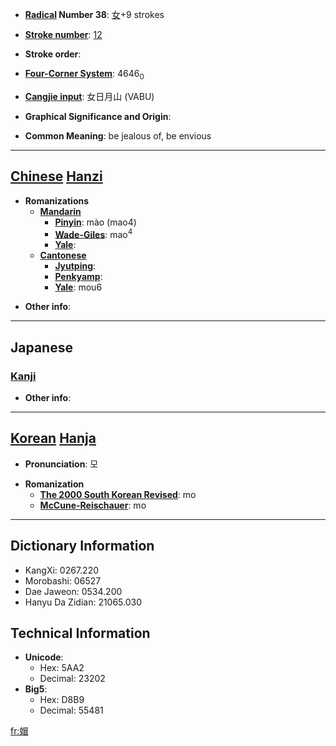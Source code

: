 * '''[[Wiktionary:Chinese radical index| Radical]] Number 38''': [[Wiktionary:Chinese radical index 女|女]]+9 strokes

* '''[[Wiktionary:Chinese total strokes index|Stroke number]]''': [[Wiktionary:Chinese total strokes index 12|12]]

* '''Stroke order''': 

* '''[[Wiktionary:Chinese four corner index|Four-Corner System]]''': 4646<sub>0</sub>

* '''[[Wiktionary:Chinese Cangjie index|Cangjie input]]''': 女日月山 (VABU)

* '''Graphical Significance and Origin''': 

* '''Common Meaning''': be jealous of, be envious

----

== [[Chinese]] [[Hanzi]] ==

* '''Romanizations'''
** '''[[Mandarin]]'''
*** '''[[Pinyin]]''': mào (mao4)
*** '''[[Wade-Giles]]''': mao<sup>4</sup>
*** '''[[Yale]]''': 
** '''[[Cantonese]]'''
*** '''[[Jyutping]]''':
*** '''[[Penkyamp]]''': 
*** '''[[Yale]]''': mou6

* '''Other info''': 

----

==Japanese==
===[[Kanji]]===
{{kanji|on readings=[[ぼう]] (bō), [[もう]] (mō), [[ぼく]] (boku), [[もく]] (moku), [[ばい]] (bai), [[め]] (me)|kun readings=[[ねたむ]] (netamu), [[にらむ]] (niramu)}}

* '''Other info''':  

----

== [[Korean]] [[Hanja]] ==

* '''Pronunciation''': 모

* '''Romanization'''
** '''[[The 2000 South Korean Revised Romanization|The 2000 South Korean Revised]]''': mo
** '''[[McCune-Reischauer]]''': mo

----

== Dictionary Information ==

* KangXi: 0267.220
* Morobashi: 06527
* Dae Jaweon: 0534.200
* Hanyu Da Zidian: 21065.030

== Technical Information ==

* '''Unicode''':
** Hex: 5AA2
** Decimal: 23202
* '''Big5''':
** Hex: D8B9
** Decimal: 55481

[[fr:媢]]